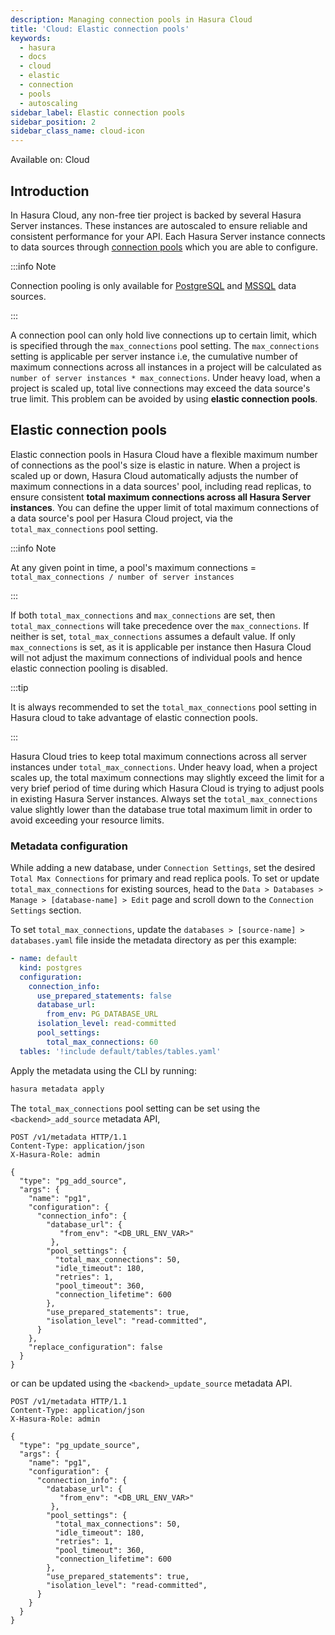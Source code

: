 ```yaml
---
description: Managing connection pools in Hasura Cloud
title: 'Cloud: Elastic connection pools'
keywords:
  - hasura
  - docs
  - cloud
  - elastic
  - connection
  - pools
  - autoscaling
sidebar_label: Elastic connection pools
sidebar_position: 2
sidebar_class_name: cloud-icon
---
```



<div className='badge badge--primary heading-badge'>Available on: Cloud</div>

## Introduction

In Hasura Cloud, any non-free tier project is backed by several Hasura Server instances. These instances are
autoscaled to ensure reliable and consistent performance for your API. Each Hasura Server instance connects to data
sources through [connection pools](https://en.wikipedia.org/wiki/Connection_pool) which you are able to configure.

:::info Note

Connection pooling is only available for [PostgreSQL](/api-reference/syntax-defs.mdx#pgpoolsettings) and
[MSSQL](/api-reference/syntax-defs.mdx#mssqlpoolsettings) data sources.

:::

A connection pool can only hold live connections up to certain limit, which is specified through the `max_connections`
pool setting. The `max_connections` setting is applicable per server instance i.e, the cumulative number of maximum
connections across all instances in a project will be calculated as `number of server instances * max_connections`.
Under heavy load, when a project is scaled up, total live connections may exceed the data source's true limit. This
problem can be avoided by using **elastic connection pools**.

## Elastic connection pools

Elastic connection pools in Hasura Cloud have a flexible maximum number of connections as the pool's size is elastic in
nature. When a project is scaled up or down, Hasura Cloud automatically adjusts the number of maximum connections in a
data sources' pool, including read replicas, to ensure consistent **total maximum connections across all Hasura Server
instances**. You can define the upper limit of total maximum connections of a data source's pool per Hasura Cloud
project, via the `total_max_connections` pool setting.

:::info Note

At any given point in time, a pool's maximum connections = `total_max_connections / number of server instances`

:::

If both `total_max_connections` and `max_connections` are set, then `total_max_connections` will take precedence over
the `max_connections`. If neither is set, `total_max_connections` assumes a default value. If only `max_connections`
is set, as it is applicable per instance then Hasura Cloud will not adjust the maximum connections of individual
pools and hence elastic connection pooling is disabled.

:::tip

It is always recommended to set the `total_max_connections` pool setting in Hasura cloud to take advantage of elastic
connection pools.

:::

Hasura Cloud tries to keep total maximum connections across all server instances under `total_max_connections`.
Under heavy load, when a project scales up, the total maximum connections may slightly exceed the limit for a very
brief period of time during which Hasura Cloud is trying to adjust pools in existing Hasura Server instances. Always
set the `total_max_connections` value slightly lower than the database true total maximum limit in order to avoid
exceeding your resource limits.

### Metadata configuration

<Tabs className="api-tabs">
<TabItem value="console" label="Console">

While adding a new database, under `Connection Settings`, set the desired `Total Max Connections` for primary and read
replica pools. To set or update `total_max_connections` for existing sources, head to the `Data > Databases > Manage >
[database-name] > Edit` page and scroll down to the `Connection Settings` section.

<Thumbnail src='/img/databases/total-max-connections.png' alt='Total max connections' max-width='543px' />

</TabItem>

<TabItem value="cli" label="CLI">

To set `total_max_connections`, update the `databases > [source-name] > databases.yaml` file inside the metadata
directory as per this example:

```yaml {9-10}
- name: default
  kind: postgres
  configuration:
    connection_info:
      use_prepared_statements: false
      database_url:
        from_env: PG_DATABASE_URL
      isolation_level: read-committed
      pool_settings:
        total_max_connections: 60
  tables: '!include default/tables/tables.yaml'
```

Apply the metadata using the CLI by running:

```bash
hasura metadata apply
```

</TabItem>
<TabItem value="api" label="API">

The `total_max_connections` pool setting can be set using the `<backend>_add_source` metadata API,

```http {14-15}
POST /v1/metadata HTTP/1.1
Content-Type: application/json
X-Hasura-Role: admin

{
  "type": "pg_add_source",
  "args": {
    "name": "pg1",
    "configuration": {
      "connection_info": {
        "database_url": {
           "from_env": "<DB_URL_ENV_VAR>"
         },
        "pool_settings": {
          "total_max_connections": 50,
          "idle_timeout": 180,
          "retries": 1,
          "pool_timeout": 360,
          "connection_lifetime": 600
        },
        "use_prepared_statements": true,
        "isolation_level": "read-committed",
      }
    },
    "replace_configuration": false
  }
}
```

or can be updated using the `<backend>_update_source` metadata API.

```http {14-15}
POST /v1/metadata HTTP/1.1
Content-Type: application/json
X-Hasura-Role: admin

{
  "type": "pg_update_source",
  "args": {
    "name": "pg1",
    "configuration": {
      "connection_info": {
        "database_url": {
           "from_env": "<DB_URL_ENV_VAR>"
         },
        "pool_settings": {
          "total_max_connections": 50,
          "idle_timeout": 180,
          "retries": 1,
          "pool_timeout": 360,
          "connection_lifetime": 600
        },
        "use_prepared_statements": true,
        "isolation_level": "read-committed",
      }
    }
  }
}
```


</TabItem>
</Tabs>
